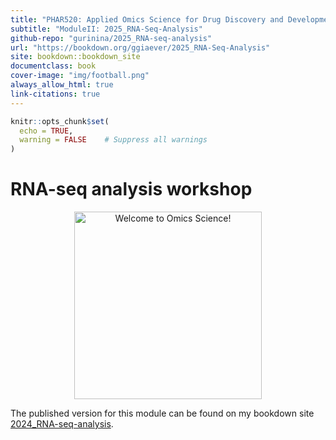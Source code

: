 ```yaml
---
title: "PHAR520: Applied Omics Science for Drug Discovery and Development"
subtitle: "ModuleII: 2025_RNA-Seq-Analysis"
github-repo: "gurinina/2025_RNA-seq-analysis"
url: "https://bookdown.org/ggiaever/2025_RNA-Seq-Analysis"
site: bookdown::bookdown_site
documentclass: book
cover-image: "img/football.png"
always_allow_html: true
link-citations: true
---
```


```r

knitr::opts_chunk$set(
  echo = TRUE,
  warning = FALSE    # Suppress all warnings
)
```

# RNA-seq analysis workshop {-}

<p align="center">
  <img src="img/football333.png" alt="Welcome to Omics Science!" width="300" />
</p>


The published version for this module can be found on my bookdown site [2024_RNA-seq-analysis](https://bookdown.org/ggiaever/2024_RNA-seq-analysis/).
